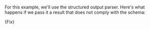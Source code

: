 For this example, we'll use the structured output parser. Here's what happens if we pass it a result that does not comply with the schema:


<CodeBlock language="typescript">{Fix}</CodeBlock>